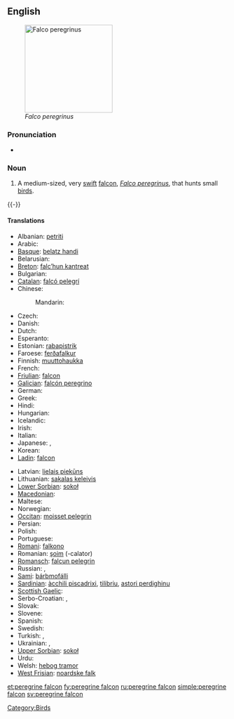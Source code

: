 {{wikipedia|Peregrine Falcon}}
==English==
[[Image:PeregrineFalcon.jpg|thumb|right|200px|''Falco peregrinus'']]

===Pronunciation===
* {{IPA|/'pɛɻɛgɻaɪn'fælkɒn/}}

===Noun===
{{en-noun|sg=[[peregrine]] [[falcon]]}}

# A medium-sized, very [[swift]] [[falcon]], ''[[Falco peregrinus]]'', that hunts small [[bird]]s.

{{-}}

====Translations====
{{trans-top|Falco peregrinus}}
* Albanian: [[petriti]]
* Arabic: {{t-|ar|شاهين|tr=shaahiin}}
* [[Basque]]: [[belatz handi]]
* Belarusian: {{t-|be|сапсан|m|tr=sapsán|xs=Belarusian}}
* [[Breton]]: [[falc’hun kantreat]]
* Bulgarian: {{t|bg|сокол скитник|m|tr=sókol skítnik}}
* [[Catalan]]: [[falcó pelegrí]]
* Chinese:
*: Mandarin: {{t|cmn|游隼|tr=yóusǔn|sc=Hani}}
* Czech: {{t|cs|sokol stěhovavý|m}}
* Danish: {{t-|da|vandrefalk|c}}
* Dutch: {{t+|nl|slechtvalk|m}}
* Esperanto: {{t-|eo|falko|xs=Esperanto}}
* Estonian: [[rabapistrik]]
* Faroese: [[ferðafalkur]]
* Finnish: [[muuttohaukka]]
* French: {{t|fr|faucon pèlerin|m}}
* [[Friulian]]: [[falcon]]
* [[Galician]]: [[falcón peregrino]]
* German: {{t+|de|Wanderfalke|m}}
* Greek: {{t+|el|πετρίτης|m|tr=petritis}}
* Hindi: {{t-|hi|शाहीन|tr=šāhīn|xs=Hindi}}
* Hungarian: {{t-|hu|vándorsólyom}}
* Icelandic: {{t+|is|förufálki}}
* Irish: {{t+|ga|fabhcún gorm|xs=Irish}}
* Italian: {{t-|it|falco pellegrino|m}}
* Japanese: {{t+|ja|隼}},  {{t-|ja|ハヤブサ|tr=hayabusa}}
* Korean: {{t+|ko|매|tr=mae|sc=Hang}}
* [[Ladin]]: [[falcon]]
{{trans-mid}}
* Latvian: [[lielais piekūns]]
* Lithuanian: [[sakalas keleivis]]
* [[Lower Sorbian]]: [[sokoł]]
* [[Macedonian]]: {{t|mk|сив сокол|m|tr=siv sókol}}
* Maltese: {{t-|mt|bies|xs=Maltese}}
* Norwegian: {{t+|no|vandrefalk}}
* [[Occitan]]: [[moisset pelegrin]]
* Persian: {{t+|fa|شاهین|tr=šāhīn|xs=Persian}}
* Polish: {{t|pl|sokół wędrowny|m}}
* Portuguese: {{t|pt|falcão peregrino|m}}
* [[Romani]]: [[falkono]] {{m}}
* Romanian: [[şoim]] (-calator)
* [[Romansch]]: [[falcun pelegrin]]
* Russian: {{t+|ru|сапсан|m|tr=sapsán}},  {{t|ru|настоящий сокол|m|tr=nastojáščij sókol}}
* [[Sami]]: [[bárbmofálli]]
* [[Sardinian]]: [[àcchili piscadrixi]], [[tilibriu]], [[astori perdighinu]]
* [[Scottish Gaelic]]: {{t-|gd|seabhag-ghorm|f|xs=Scottish Gaelic}}
* Serbo-Croatian: {{tø|sh|сиви соко|m|sc=Cyrl|xs=Serbo-Croatian}},  {{tø|sh|sivi soko|m|xs=Serbo-Croatian}}
* Slovak: {{t|sk|sokol sťahovavý|m}}
* Slovene: {{t|sl|sokol selec|m}}
* Spanish: {{t|es|halcón peregrino|m}}
* Swedish: {{t+|sv|pilgrimsfalk}}
* Turkish: {{t+|tr|doğan}}, {{t-|tr|gökdoğan}}
* Ukrainian: {{t-|uk|сапсан|m|tr=sapsán|xs=Ukrainian}}, {{t-|uk|сокіл|m|tr=sókil|xs=Ukrainian}}
* [[Upper Sorbian]]: [[sokoł]]
* Urdu: {{t-|ur|شاہین|tr=šāhīn|xs=Urdu}}
* Welsh: [[hebog tramor]]
* [[West Frisian]]: [[noardske falk]]
{{trans-bottom}}

[[Category:Birds]]

[[et:peregrine falcon]]
[[fy:peregrine falcon]]
[[ru:peregrine falcon]]
[[simple:peregrine falcon]]
[[sv:peregrine falcon]]